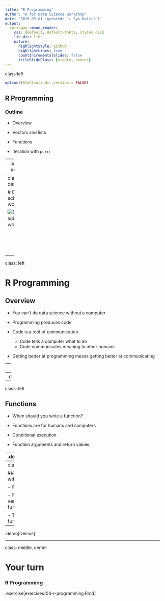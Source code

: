 ```yaml
---
title: "R Programming"
author: "R for Data Science workshop"
date: "2019-05-01 (updated: `r Sys.Date()`)"
output:
  xaringan::moon_reader:
    css: [default, default-fonts, styles.css]
    lib_dir: libs
    nature:
      highlightStyle: github
      highlightLines: true
      countIncrementalSlides: false
      titleSlideClass: [middle, center]
---
```

class:left

```r
options(htmltools.dir.version = FALSE)
```

## R Programming

### Outline

- Overview

- Vectors and lists

- Functions

- Iteration with `purrr`

---
class: center

# Data science workflow

![Data science workflow](assets/data-science.png)

<br/>
<br/>
<br/>
<br/>
<p style="font-size: x-small">
Image source: <a href="http://r4ds.had.co.nz/">R for Data Science</a> by Hadley Wickham & Garrett Grolemund.
</p>

---
class: center

# Data science workflow

![Data science workflow](assets/data-science-program.png)

<br/>
<br/>
<br/>
<br/>
<p style="font-size: x-small">
Image source: <a href="http://r4ds.had.co.nz/">R for Data Science</a> by Hadley Wickham & Garrett Grolemund.
</p>

---
class: left

# R Programming

## Overview

- You can't do data science without a computer

- Programming produces code

- Code is a tool of communication
  - Code tells a computer what to do
  - Code communicates meaning to other humans

- Getting better at programming means getting better at communicating

---
class: left

## Vectors and lists

- Atomic vectors (logical, numeric, character)

- Lists

- Using verctors and lists

- Attributes

- Augmented vectors (factors, dates, datetimes, tibbles)

--
.demo[Demos]

---
class: left

## Functions

- When should you write a function?

- Functions are for humans and computers

- Conditional execution

- Function arguments and return values

--
.demo[Demos]

---
class: left

## Iteration with `purrr`

- For loops

- For loops versus functionals

- The map functions

--
.demo[Demos]

---
class: middle, center

# Your turn

### R Programming

.exercise[exercises/04-r-programming.Rmd]
